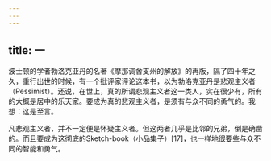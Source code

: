 ```yaml
---
---
---
```

title: 一
---



波士顿的学者勃洛克亚丹的名著《摩那调舍支州的解放》的再版，隔了四十年之久，重行出世的时候，有一个批评家评论这本书，以为勃洛克亚丹是悲观主义者（Pessimist）。还说，在世上，真的所谓悲观主义者这一类人，实在很少有，所有的大概是居中的乐天家。要成为真的悲观主义者，是须有与众不同的勇气的。我想：这是至言。

凡悲观主义者，并不一定便是怀疑主义者。但这两者几乎是比邻的兄弟，倒是确凿的。而且要成为这彻底的Sketch-book（小品集子）[17]，也一样地很要些与众不同的智能和勇气。